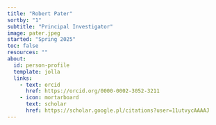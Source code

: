 ```yaml
---
title: "Robert Pater"
sortby: "1"
subtitle: "Principal Investigator"
image: pater.jpeg
started: "Spring 2025"
toc: false
resources: ""
about:
  id: person-profile
  template: jolla
  links: 
    - text: orcid
      href: https://orcid.org/0000-0002-3052-3211
    - icon: mortarboard
      text: scholar
      href: https://scholar.google.pl/citations?user=11utvycAAAAJ
---
```


